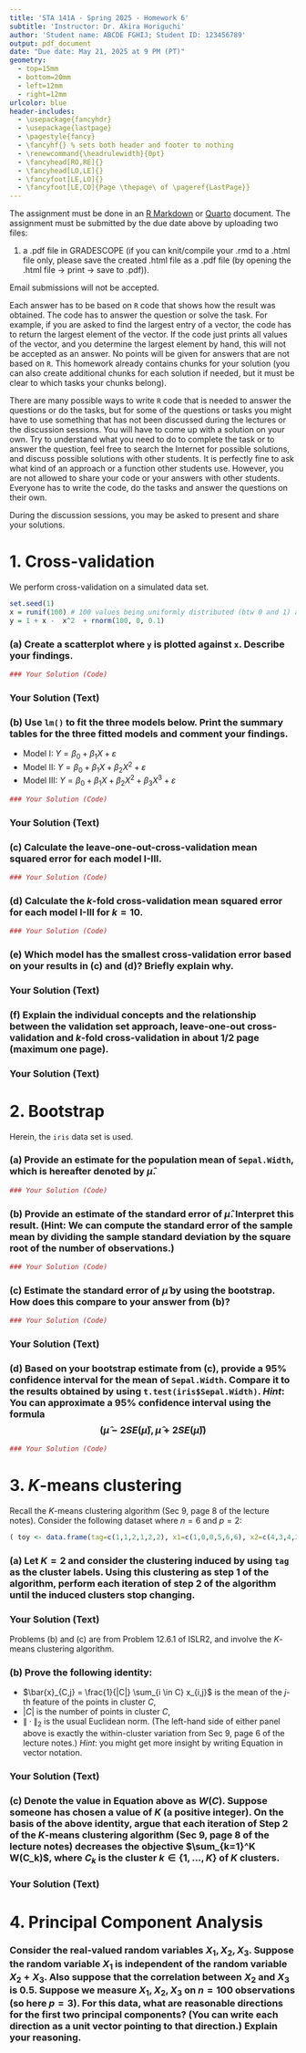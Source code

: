 ```yaml
---
title: 'STA 141A - Spring 2025 - Homework 6'
subtitle: 'Instructor: Dr. Akira Horiguchi'
author: 'Student name: ABCDE FGHIJ; Student ID: 123456789'
output: pdf_document
date: "Due date: May 21, 2025 at 9 PM (PT)"
geometry:
  - top=15mm
  - bottom=20mm
  - left=12mm
  - right=12mm
urlcolor: blue
header-includes:
  - \usepackage{fancyhdr}
  - \usepackage{lastpage}
  - \pagestyle{fancy}
  - \fancyhf{} % sets both header and footer to nothing
  - \renewcommand{\headrulewidth}{0pt}
  - \fancyhead[RO,RE]{}
  - \fancyhead[LO,LE]{}
  - \fancyfoot[LE,LO]{}
  - \fancyfoot[LE,CO]{Page \thepage\ of \pageref{LastPage}}
---
```


The assignment must be done in an [R Markdown](https://rmarkdown.rstudio.com) or [Quarto](https://quarto.org/) document. 
The assignment must be submitted by the due date above by uploading two files:

1. a .pdf file in GRADESCOPE (if you can knit/compile your .rmd to a  .html file only, please save the created .html file as a .pdf file (by opening the .html file -> print -> save to .pdf)).

Email submissions will not be accepted.

Each answer has to be based on `R` code that shows how the result was obtained. The code has to answer the question or solve the task. For example, if you are asked to find the largest entry of a vector, the code has to return the largest element of the vector. If the code just prints all values of the vector, and you determine the largest element by hand, this will not be accepted as an answer. No points will be given for answers that are not based on `R`. This homework already contains chunks for your solution (you can also create additional chunks for each solution if needed, but it must be clear to which tasks your chunks belong).

There are many possible ways to write `R` code that is needed to answer the questions or do the tasks, but for some of the questions or tasks you might have to use something that has not been discussed during the lectures or the discussion sessions. You will have to come up with a solution on your own. Try to understand what you need to do to complete the task or to answer the question, feel free to  search the Internet for possible solutions, and discuss possible solutions with other students. It is perfectly fine to ask what kind of an approach or a function other students use. However, you are not allowed to share your code or your answers with other students. Everyone has to write the code, do the tasks and answer the questions on their own. 

During the discussion sessions, you may be asked to present and share your solutions.


\newpage


# 1. Cross-validation

We perform cross-validation on a simulated data set.

```r
set.seed(1)
x = runif(100) # 100 values being uniformly distributed (btw 0 and 1) are generated
y = 1 + x -  x^2  + rnorm(100, 0, 0.1)
```

### (a) Create a scatterplot where `y` is plotted against `x`. Describe your findings.

```r
### Your Solution (Code)


```

### Your Solution (Text)


\vskip 1.25in


### (b) Use `lm()` to fit the three models below. Print the summary tables for the three fitted models and comment your findings.

- Model I: $Y = \beta_0 + \beta_1 X + \varepsilon$
- Model II: $Y = \beta_0 + \beta_1 X + \beta_2 X^2 + \varepsilon$
- Model III: $Y = \beta_0 + \beta_1 X + \beta_2 X^2 + \beta_3 X^3 + \varepsilon$


```r
### Your Solution (Code)


```

### Your Solution (Text)


\vskip 1.25in



### (c) Calculate the leave-one-out-cross-validation mean squared error for each model I-III.

```r
### Your Solution (Code)


```

\newpage 

### (d) Calculate the $k$-fold cross-validation mean squared error for each model I-III for $k=10.$


```r
### Your Solution (Code)


```


\vskip 1.5in

### (e) Which model has the smallest cross-validation error based on your results in (c) and (d)? Briefly explain why.

### Your Solution (Text)


\vskip 1.5in


### (f) Explain the individual concepts and the relationship between the validation set approach, leave-one-out cross-validation and $k$-fold cross-validation in about 1/2 page (maximum one page).

### Your Solution (Text)

\newpage

# 2. Bootstrap 

Herein, the `iris` data set is used.

### (a) Provide an estimate for the population mean of `Sepal.Width`, which is hereafter denoted by $\hat{\mu}.$ 
```r
### Your Solution (Code)

```

\vskip 1in

### (b) Provide an estimate of the standard error of $\hat{\mu}.$ Interpret this result. (Hint: We can compute the standard error of the sample mean by dividing the sample standard deviation by the square root of the number of observations.)
```r
### Your Solution (Code)

```

\vskip 1in

### (c) Estimate the standard error of $\hat{\mu}$ by using the bootstrap. How does this compare to your answer from (b)?
```r
### Your Solution (Code)

```
### Your Solution (Text)

\vskip 1in

### (d) Based on your bootstrap estimate from (c), provide a 95% confidence interval for the mean of `Sepal.Width`. Compare it to the results obtained by using `t.test(iris$Sepal.Width)`. *Hint*: You can approximate a 95% confidence interval using the formula $$\Big(\hat{\mu} - 2SE(\hat{\mu}), \, \hat{\mu} + 2SE(\hat{\mu})\Big)$$
```r
### Your Solution (Code)

```

\newpage

# 3. $K$-means clustering

Recall the $K$-means clustering algorithm (Sec 9, page 8 of the lecture notes). Consider the following dataset where $n=6$ and $p=2$:
```r
( toy <- data.frame(tag=c(1,1,2,1,2,2), x1=c(1,0,0,5,6,6), x2=c(4,3,4,2,2,0)) ) |> kableExtra::kable()
```

### (a) Let $K=2$ and consider the clustering induced by using `tag` as the cluster labels. Using this clustering as step 1 of the algorithm, perform each iteration of step 2 of the algorithm until the induced clusters stop changing.
### Your Solution (Text)

\newpage


Problems (b) and (c) are from Problem 12.6.1 of ISLR2, and involve the $K$-means clustering algorithm. 

### (b) Prove the following identity:
\begin{align}
\label{eq:identity}
\frac{1}{|C|} \sum_{i,i' \in C} \sum_{j=1}^p (x_{i,j} - x_{i',j})^2 = 2 \sum_{i \in C} \sum_{j=1}^p (x_{i,j} - \bar{x}_{C,j})^2
\end{align}

- $\bar{x}_{C,j} = \frac{1}{|C|} \sum_{i \in C} x_{i,j}$ is the mean of the $j$-th feature of the points in cluster $C$,
- $|C|$ is the number of points in cluster $C$,
- $\|\cdot\|_2$ is the usual Euclidean norm.
(The left-hand side of either panel above is exactly the within-cluster variation from Sec 9, page 6 of the lecture notes.)
*Hint*: you might get more insight by writing Equation \eqref{eq:identity} in vector notation.


### Your Solution (Text)

\vskip 3in


### (c) Denote the value in Equation \eqref{eq:identity} above as $W(C)$. Suppose someone has chosen a value of $K$ (a positive integer). On the basis of the above identity, argue that each iteration of Step 2 of the $K$-means clustering algorithm (Sec 9, page 8 of the lecture notes) decreases the objective $\sum_{k=1}^K W(C_k)$, where $C_k$ is the cluster $k\in \{1,\ldots,K\}$ of $K$ clusters.

### Your Solution (Text)




\newpage

# 4. Principal Component Analysis

### Consider the real-valued random variables $X_1, X_2, X_3$. Suppose the random variable $X_1$ is independent of the random variable $X_2 + X_3$. Also suppose that the correlation between $X_2$ and $X_3$ is 0.5. Suppose we measure $X_1, X_2, X_3$ on $n=100$ observations (so here $p=3$). For this data, what are reasonable directions for the first two principal components? (You can write each direction as a unit vector pointing to that direction.) Explain your reasoning.